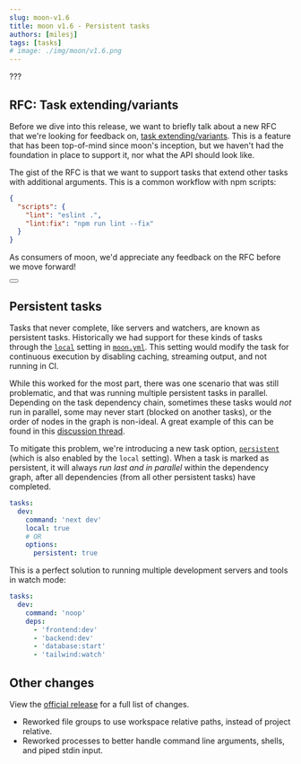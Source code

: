 ```yaml
---
slug: moon-v1.6
title: moon v1.6 - Persistent tasks
authors: [milesj]
tags: [tasks]
# image: ./img/moon/v1.6.png
---
```



???

<!--truncate-->

## RFC: Task extending/variants

Before we dive into this release, we want to briefly talk about a new RFC that we're looking for
feedback on, [task extending/variants](https://github.com/moonrepo/moon/issues/849). This is a
feature that has been top-of-mind since moon's inception, but we haven't had the foundation in place
to support it, nor what the API should look like.

The gist of the RFC is that we want to support tasks that extend other tasks with additional
arguments. This is a common workflow with npm scripts:

```json
{
  "scripts": {
    "lint": "eslint .",
    "lint:fix": "npm run lint --fix"
  }
}
```

As consumers of moon, we'd appreciate any feedback on the RFC before we move forward!

<div class="flex justify-center">
  <Button label="View RFC" href="https://github.com/moonrepo/moon/issues/849" size="lg" />
</div>

## Persistent tasks

Tasks that never complete, like servers and watchers, are known as persistent tasks. Historically we
had support for these kinds of tasks through the [`local`](/docs/config/project#local) setting in
[`moon.yml`](/docs/config/project). This setting would modify the task for continuous execution by
disabling caching, streaming output, and not running in CI.

While this worked for the most part, there was one scenario that was still problematic, and that was
running multiple persistent tasks in parallel. Depending on the task dependency chain, sometimes
these tasks would _not_ run in parallel, some may never start (blocked on another tasks), or the
order of nodes in the graph is non-ideal. A great example of this can be found in this
[discussion thread](https://github.com/moonrepo/moon/discussions/830).

To mitigate this problem, we're introducing a new task option,
[`persistent`](/docs/config/project#persistent) (which is also enabled by the `local` setting). When
a task is marked as persistent, it will always _run last and in parallel_ within the dependency
graph, after all dependencies (from all other persistent tasks) have completed.

```yaml title="moon.yml"
tasks:
  dev:
    command: 'next dev'
    local: true
    # OR
    options:
      persistent: true
```

This is a perfect solution to running multiple development servers and tools in watch mode:

```yaml title="moon.yml"
tasks:
  dev:
    command: 'noop'
    deps:
      - 'frontend:dev'
      - 'backend:dev'
      - 'database:start'
      - 'tailwind:watch'
```

## Other changes

View the [official release](https://github.com/moonrepo/moon/releases/tag/v1.6.0) for a full list of
changes.

- Reworked file groups to use workspace relative paths, instead of project relative.
- Reworked processes to better handle command line arguments, shells, and piped stdin input.
